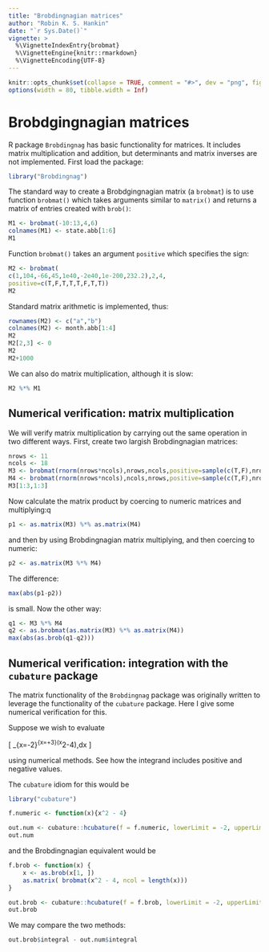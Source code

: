 ---
title: "Brobdingnagian matrices"
author: "Robin K. S. Hankin"
date: "`r Sys.Date()`"
vignette: >
  %\VignetteIndexEntry{brobmat}
  %\VignetteEngine{knitr::rmarkdown}
  %\VignetteEncoding{UTF-8}
---

```{r set-options, echo = FALSE}
knitr::opts_chunk$set(collapse = TRUE, comment = "#>", dev = "png", fig.width = 7, fig.height = 3.5, message = FALSE, warning = FALSE)
options(width = 80, tibble.width = Inf)
```

# Brobdgingnagian matrices

R package `Brobdingnag` has basic functionality for matrices.  It
includes matrix multiplication and addition, but determinants and
matrix inverses are not implemented.  First load the package:

```{r}
library("Brobdingnag")
```

The standard way to create a Brobdgingnagian matrix (a `brobmat`) is
to use function `brobmat()` which takes arguments similar to
`matrix()` and returns a matrix of entries created with `brob()`:

```{r}
M1 <- brobmat(-10:13,4,6)
colnames(M1) <- state.abb[1:6]
M1
```

Function `brobmat()` takes an argument `positive` which specifies the sign:

```{r}
M2 <- brobmat(
c(1,104,-66,45,1e40,-2e40,1e-200,232.2),2,4,
positive=c(T,F,T,T,T,F,T,T))
M2
```

Standard matrix arithmetic is implemented, thus:

```{r}
rownames(M2) <- c("a","b")
colnames(M2) <- month.abb[1:4]
M2
M2[2,3] <- 0
M2
M2+1000
```

We can also do matrix multiplication, although it is slow:


```{r}
M2 %*% M1
```


## Numerical verification: matrix multiplication

We will verify matrix multiplication by carrying out the same
operation in two different ways.  First, create two largish
Brobdingnagian matrices:

```{r}
nrows <- 11
ncols <- 18
M3 <- brobmat(rnorm(nrows*ncols),nrows,ncols,positive=sample(c(T,F),nrows*ncols,replace=T))
M4 <- brobmat(rnorm(nrows*ncols),ncols,nrows,positive=sample(c(T,F),nrows*ncols,replace=T))
M3[1:3,1:3]
```

Now calculate the matrix product by coercing to numeric matrices and
multiplying:q


```{r}
p1 <- as.matrix(M3) %*% as.matrix(M4)
```

and then by using Brobdingnagian matrix multiplying, and then coercing
to numeric:

```{r}
p2 <- as.matrix(M3 %*% M4)
```

The difference:

```{r}
max(abs(p1-p2))
```

is small.  Now the other way:

```{r}
q1 <- M3 %*% M4
q2 <- as.brobmat(as.matrix(M3) %*% as.matrix(M4))
max(abs(as.brob(q1-q2)))
```


## Numerical verification: integration with the `cubature` package

The matrix functionality of the `Brobdingnag` package was originally
written to leverage the functionality of the `cubature` package.  Here
I give some numerical verification for this.

Suppose we wish to evaluate

\[
\int_{x=-2}^{x=+3}(x^2-4)\,dx
\]

using numerical methods.  See how the integrand includes positive and
negative values.

The `cubature` idiom for this would be

```{r,label = numericalintegration}
library("cubature")

f.numeric <- function(x){x^2 - 4}

out.num <- cubature::hcubature(f = f.numeric, lowerLimit = -2, upperLimit = 2, vectorInterface = TRUE)
out.num
```

and the Brobdingnagian equivalent would be


```{r,label = numericalintegrationbrob}

f.brob <- function(x) {
	x <- as.brob(x[1, ])
	as.matrix( brobmat(x^2 - 4, ncol = length(x)))
}

out.brob <- cubature::hcubature(f = f.brob, lowerLimit = -2, upperLimit = 2, vectorInterface = TRUE)
out.brob
```




We may compare the two methods:

```{r,label=comparebrobandnumeric}
out.brob$integral - out.num$integral
```
